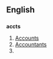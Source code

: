 ==English==
==={{abbreviation}}===
'''accts'''
# [[Accounts]]
# [[Accountants]]
# {{plural of|[[acct]]}}